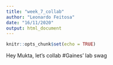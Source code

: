 ```yaml
---
title: "week_7_collab"
author: "Leonardo Feitosa"
date: "16/11/2020"
output: html_document
---
```


```r
knitr::opts_chunk$set(echo = TRUE)
```

Hey Mukta, let's collab #Gaines' lab swag